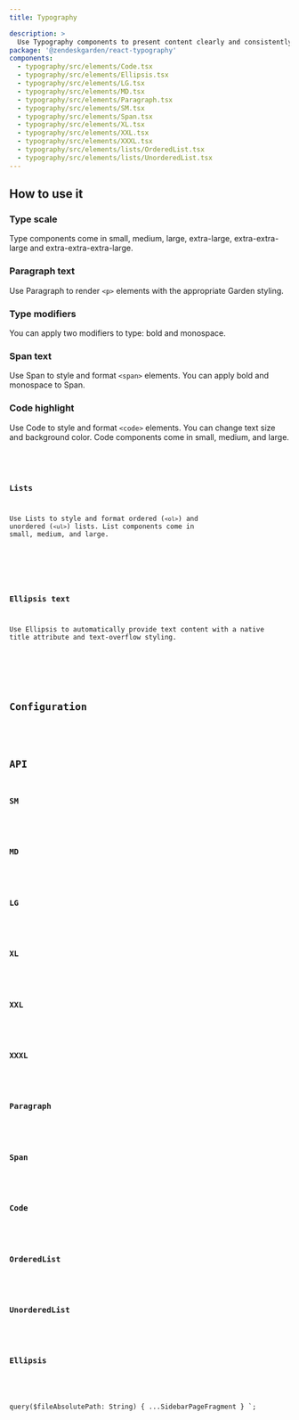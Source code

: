 ```yaml
---
title: Typography

description: >
  Use Typography components to present content clearly and consistently on the page.
package: '@zendeskgarden/react-typography'
components:
  - typography/src/elements/Code.tsx
  - typography/src/elements/Ellipsis.tsx
  - typography/src/elements/LG.tsx
  - typography/src/elements/MD.tsx
  - typography/src/elements/Paragraph.tsx
  - typography/src/elements/SM.tsx
  - typography/src/elements/Span.tsx
  - typography/src/elements/XL.tsx
  - typography/src/elements/XXL.tsx
  - typography/src/elements/XXXL.tsx
  - typography/src/elements/lists/OrderedList.tsx
  - typography/src/elements/lists/UnorderedList.tsx
---
```


## How to use it

### Type scale

Type components come in small, medium, large, extra-large, extra-extra-large and
extra-extra-extra-large.


<CodeExample code={TypeScaleCode}>
  <TypeScale />
</CodeExample>

### Paragraph text

Use Paragraph to render `<p>` elements with the appropriate Garden styling.


<CodeExample code={ParagraphCode}>
  <Paragraph />
</CodeExample>

### Type modifiers

You can apply two modifiers to type: bold and monospace.


<CodeExample code={ModifiersCode}>
  <Modifiers />
</CodeExample>

### Span text

Use Span to style and format `<span>` elements. You can apply bold and monospace to Span.


<CodeExample code={SpanCode}>
  <Span />
</CodeExample>

### Code highlight

Use Code to style and format `<code>` elements. You can change text size and background color. Code
components come in small, medium, and large.


<CodeExample code={CodeCode}>
  <Code />
</CodeExample>

### Lists

Use Lists to style and format ordered (`<ol>`) and unordered (`<ul>`) lists. List components come
in small, medium, and large.


<CodeExample code={ListsCode}>
  <Lists />
</CodeExample>

### Ellipsis text

Use Ellipsis to automatically provide text content with a native title attribute and text-overflow
styling.


<CodeExample code={EllipsisCode}>
  <Ellipsis />
</CodeExample>

## Configuration

<Configuration reactPackage={props.data.mdx.package} components={props.data.mdx.components} />

## API

### SM

<PropSheet components={props.data.mdx.components} componentName="sm" />

### MD

<PropSheet components={props.data.mdx.components} componentName="md" />

### LG

<PropSheet components={props.data.mdx.components} componentName="lg" />

### XL

<PropSheet components={props.data.mdx.components} componentName="xl" />

### XXL

<PropSheet components={props.data.mdx.components} componentName="xxl" />

### XXXL

<PropSheet components={props.data.mdx.components} componentName="xxxl" />

### Paragraph

<PropSheet components={props.data.mdx.components} componentName="paragraph" />

### Span

<PropSheet components={props.data.mdx.components} componentName="span" />

### Code

<PropSheet components={props.data.mdx.components} componentName="code" />

### OrderedList

<PropSheet components={props.data.mdx.components} componentName="orderedlist" />

### UnorderedList

<PropSheet components={props.data.mdx.components} componentName="unorderedlist" />

### Ellipsis

<PropSheet components={props.data.mdx.components} componentName="ellipsis" />


  query($fileAbsolutePath: String) {
    ...SidebarPageFragment
  }
`;
